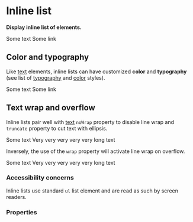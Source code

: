 
# Inline list

**Display inline list of elements.**

<DemoBlock>
    <InlineList>
        <Text as="span">Some text</Text>
        <Link href="#">Some link</Link>
        <Icon icon={mdiEarth} />
    </InlineList>
</DemoBlock>

## Color and typography

Like [text](/product/components/text/) elements, inline lists can have customized **color** and **typography** (see list of [typography](/product/foundations/typography/) and [color](/product/foundations/color/) styles).

<DemoBlock>
    <InlineList typography="body1" color="dark-L2">
        <Text as="span">Some text</Text>
        <Link href="#">Some link</Link>
        <Icon icon={mdiEarth} />
    </InlineList>
</DemoBlock>

## Text wrap and overflow

Inline lists pair well with [text](/product/components/text/) `noWrap` property to disable line wrap and `truncate` property to cut text with ellipsis.

<DemoBlock orientation="horizontal" vAlign="space-around">
    <InlineList typography="body1" color="dark-L2" style={{ maxWidth: 275 }}>
        <Text as="span" noWrap>
            <Icon icon={mdiEarth} />
            Some text
        </Text>
        <Text as="span" truncate>
            Very very very very very long text
        </Text>
    </InlineList>
</DemoBlock>

Inversely, the use of the `wrap` property will activate line wrap on overflow.

<DemoBlock orientation="horizontal" vAlign="space-around">
    <InlineList typography="body1" color="dark-L2" wrap style={{ maxWidth: 275 }}>
        <Text as="span">
            <Icon icon={mdiEarth} />
            Some text
        </Text>
        <Text as="span">
            Very very very very very long text
        </Text>
    </InlineList>
</DemoBlock>

### Accessibility concerns

Inline lists use standard `ul` list element and are read as such by screen readers.

### Properties

<PropTable component="InlineList" />
